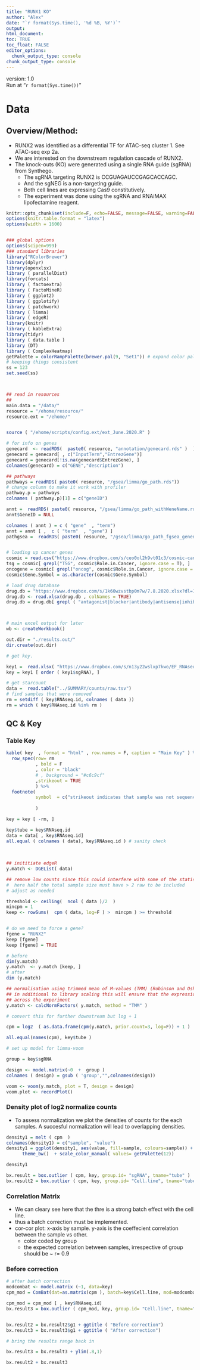 ```yaml
---
title: "RUNX1 KO"
author: "Alex"
date: "`r format(Sys.time(), '%d %B, %Y')`"
output: 
html_document:
toc: TRUE
toc_float: FALSE
editor_options: 
  chunk_output_type: console
chunk_output_type: console
---
```



<style type="text/css">
.main-container {
max-width: 2500px;
margin-left: 5px;
margin-right: auto;
}
.toc-content {
max-width: 2500px;
margin-left: 50px;
margin-right: auto;
}

div {

margin-left: 5px;
}


hr.new1 {
border-top: 1px solid #84a8e0;
}


</style>

version: 1.0 <br />
Run at "`r format(Sys.time())`"

# Data {.tabset}

## Overview/Method:

  * RUNX2 was identified as a differential TF for ATAC-seq cluster 1. See ATAC-seq exp 2a. 
  * We are interested on the downstream regulation cascade of RUNX2. 
  * The knock-outs (KO) were generated using a single RNA guide (sgRNA) from Synthego.
    + The sgRNA targeting RUNX2 is CCGUAGAUCCGAGCACCAGC.						
    + And the sgNEG is a non-targeting guide.						
    + Both cell lines are expressing Cas9 constitutively. 						
    + The experiment was done using the sgRNA and RNAiMAX lipofectamine reagent. 						
  						

```r

knitr::opts_chunk$set(include=F, echo=FALSE, message=FALSE, warning=FALSE, fig.show="asis", fig.keep="all",tidy.opts=list(width.cutoff=100),tidy=TRUE)
options(knitr.table.format = "latex")
options(width = 1600)


### global options 
options(scipen=999)
### standard libraries
library("RColorBrewer")
library(dplyr)
library(openxlsx)
library ( parallelDist)
library(forcats)
library ( factoextra)
library ( FactoMineR)
library ( ggplot2)
library ( ggplotify) 
library ( patchwork)
library ( limma)
library ( edgeR)
library(knitr)        
library ( kableExtra)    
library(tidyr)
library ( data.table )
library (DT)
library ( ComplexHeatmap)
getPalette = colorRampPalette(brewer.pal(9, "Set1")) # expand color pallete
# keeping things consistent
ss = 123
set.seed(ss)



## read in resources 
## 
main.data = "/data/"
resource = "/ehome/resource/"
resource.ext = "/ehome/"


source ( "/ehome/scripts/config.ext/ext_June.2020.R" )

# for info on genes
genecard  <- readRDS(  paste0( resource, "annotation/genecard.rds" )  )
genecard = genecard[ , c("InputTerm","EntrezGene")]
genecard = genecard[!is.na(genecard$EntrezGene), ]
colnames(genecard) = c("GENE","description")

## pathways 
pathways = readRDS( paste0( resource, "/gsea/limma/go_path.rds"))
# change column to make it work with profiler 
pathway.p = pathways
colnames ( pathway.p)[1] = c("geneID")

annt =  readRDS( paste0( resource, "/gsea/limma/go_path_withWeneName.rds"))
annt$GeneID = NULL 

colnames ( annt ) = c ( "gene"  , "term")
annt = annt [ ,  c ( "term"  , "gene") ]
pathgsea =  readRDS( paste0( resource, "/gsea/limma/go_path_fgsea_genename.rds"))


# loading up cancer genes
cosmic = read.csv("https://www.dropbox.com/s/ceo0ol2h9vt01c3/cosmic-cancer_gene_census.v85.csv?dl=1")
tsg = cosmic[ grepl("TSG", cosmic$Role.in.Cancer, ignore.case = T), ]
oncogene = cosmic[ grepl("oncog", cosmic$Role.in.Cancer, ignore.case = T), ]
cosmic$Gene.Symbol = as.character(cosmic$Gene.Symbol)

# load drug database 
drug.db = "https://www.dropbox.com/s/1k60wzvstbp0m7w/7.8.2020.xlsx?dl=1"
drug.db <- read.xlsx(drug.db , colNames = TRUE)
drug.db = drug.db[ grepl ( "antagonist|blocker|antibody|antisense|inhibit", drug.db$interaction_types), ]



# main excel output for later 
wb <- createWorkbook()

out.dir = "./results.out/"
dir.create(out.dir)


```


```r
# get key. 

key1 =  read.xlsx( "https://www.dropbox.com/s/n13y22wslxp7kwo/EF_RNAseq_Samples_StanEdit.xlsx?dl=1")
key = key1 [ order ( key1$sgRNA), ]

# get starcount 
data =  read.table("../SUMMARY/counts/raw.tsv")
# find samples that were removed 
rm = setdiff ( key$RNAseq.id, colnames ( data ))
rm = which ( key$RNAseq.id %in% rm )

```



## QC & Key {.tabset}


### Table Key

```r


kable( key  , format = "html" , row.names = F, caption = "Main Key" ) %>% kable_classic(full_width = F, position = "center")  %>% 
  row_spec(row= rm
           , bold = F 
           , color = "black"
           # , background = "#c6c9cf"
           ,strikeout = TRUE
           ) %>%
  footnote(
           symbol  = c("strikeout indicates that sample was not sequenced. Please see Seq notes for more details"),
         
           )

key = key [ -rm, ]


```

```r


key$tube = key$RNAseq.id 
data = data[ , key$RNAseq.id]
all.equal ( colnames ( data), key$RNAseq.id ) # sanity check
 
 
 
## inititiate edgeR 
y.match <- DGEList( data)

## remove low counts since this could interfere with some of the statistical approximations
#  here half the total sample size must have > 2 raw to be included 
# adjust as needed 

threshold <- ceiling(  ncol ( data )/2  )
mincpm = 1
keep <- rowSums(  cpm ( data, log=F ) >  mincpm ) >= threshold


# do we need to force a gene? 
fgene = "RUNX2"
keep [fgene]
keep [fgene] = TRUE 

# before 
dim(y.match)
y.match  <- y.match [keep, ]
# after 
dim (y.match)    

## normalisation using trimmed mean of M-values (TMM) (Robinson and Oshlack 2010)
## in additional to library scaling this will ensure that the expression distributions of each sample are similar
## across the experiment
y.match <- calcNormFactors( y.match, method = "TMM" )

# convert this for further downstream but log + 1 

cpm = log2  ( as.data.frame(cpm(y.match, prior.count=3, log=F)) + 1 )

all.equal(names(cpm), key$tube ) 


```


```r
# set up model for limma-voom 

group = key$sgRNA 

design <- model.matrix(~0  +  group )
colnames ( design) = gsub ( 'group',"",colnames(design))

voom <- voom(y.match, plot = T, design = design)  
voom.plot <- recordPlot()

```


### Density plot of log2 normalize counts

* To assess normalization we plot the densities of counts for the each samples. A succesful normalization will lead to overlapping densities.

```r

density1 = melt ( cpm  )
colnames(density1) = c("sample", "value")
density1 = ggplot(density1, aes(value, fill=sample, colours=sample)) + geom_density(alpha=0.1) + 
      theme_bw()  + scale_color_manual( values= getPalette(12))

density1

bx.result = box.outlier ( cpm, key, group.id= "sgRNA", tname="tube" ) 
bx.result2 = box.outlier ( cpm, key, group.id= "Cell.line", tname="tube" ) 

```

### Correlation Matrix 

* We can cleary see here that the thre is a strong batch effect with the cell line. 
* thus a batch correction must be implemented. 
* cor-cor plot: x-axis by sample. y-axis is the coeffecient correlation between the sample vs other.  
  + color coded by group
  + the expected correlation between samples, irrespective of group should be ~ r= 0.9

### Before correction 

```r
# after batch correction 
modcombat <- model.matrix (~1, data=key)
cpm_mod = ComBat(dat=as.matrix(cpm ), batch=key$Cell.line, mod=modcombat, par.prior=TRUE, prior.plots=FALSE)

cpm_mod = cpm_mod [ , key$RNAseq.id]
bx.result3 = box.outlier ( cpm_mod, key, group.id= "Cell.line", tname="tube" ) 


bx.result2 = bx.result2$g1 + ggtitle ( "Before correction")
bx.result3 = bx.result3$g1 + ggtitle ( "After correction")

# bring the results range back in 

bx.result3 = bx.result3 + ylim(.8,1) 


```


```r
bx.result2 + bx.result3
```















